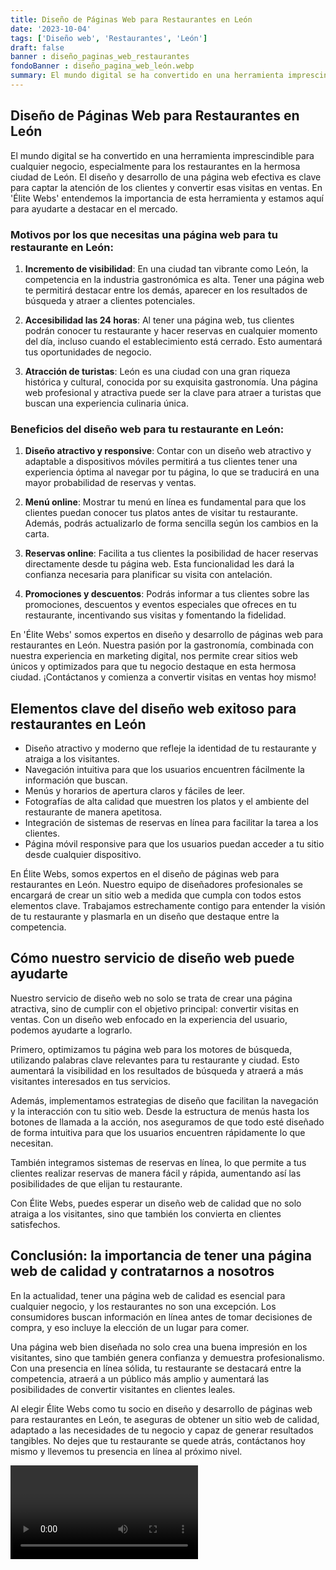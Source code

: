 ```yaml
---
title: Diseño de Páginas Web para Restaurantes en León
date: '2023-10-04'
tags: ['Diseño web', 'Restaurantes', 'León']
draft: false
banner : diseño_paginas_web_restaurantes
fondoBanner : diseño_pagina_web_león.webp
summary: El mundo digital se ha convertido en una herramienta imprescindible para cualquier negocio, especialmente para los restaurantes en la hermosa ciudad de León. El diseño y desarrollo de una página web efectiva es clave para captar la atención de los clientes y convertir esas visitas en ventas. En 'Élite Webs' entendemos la importancia de esta herramienta y estamos aquí para ayudarte a destacar en el mercado.
---
```


## Diseño de Páginas Web para Restaurantes en León

El mundo digital se ha convertido en una herramienta imprescindible para cualquier negocio, especialmente para los restaurantes en la hermosa ciudad de León. El diseño y desarrollo de una página web efectiva es clave para captar la atención de los clientes y convertir esas visitas en ventas. En 'Élite Webs' entendemos la importancia de esta herramienta y estamos aquí para ayudarte a destacar en el mercado.

### Motivos por los que necesitas una página web para tu restaurante en León:

1. **Incremento de visibilidad**: En una ciudad tan vibrante como León, la competencia en la industria gastronómica es alta. Tener una página web te permitirá destacar entre los demás, aparecer en los resultados de búsqueda y atraer a clientes potenciales.

2. **Accesibilidad las 24 horas**: Al tener una página web, tus clientes podrán conocer tu restaurante y hacer reservas en cualquier momento del día, incluso cuando el establecimiento está cerrado. Esto aumentará tus oportunidades de negocio.

3. **Atracción de turistas**: León es una ciudad con una gran riqueza histórica y cultural, conocida por su exquisita gastronomía. Una página web profesional y atractiva puede ser la clave para atraer a turistas que buscan una experiencia culinaria única.

### Beneficios del diseño web para tu restaurante en León:

1. **Diseño atractivo y responsive**: Contar con un diseño web atractivo y adaptable a dispositivos móviles permitirá a tus clientes tener una experiencia óptima al navegar por tu página, lo que se traducirá en una mayor probabilidad de reservas y ventas.

2. **Menú online**: Mostrar tu menú en línea es fundamental para que los clientes puedan conocer tus platos antes de visitar tu restaurante. Además, podrás actualizarlo de forma sencilla según los cambios en la carta.

3. **Reservas online**: Facilita a tus clientes la posibilidad de hacer reservas directamente desde tu página web. Esta funcionalidad les dará la confianza necesaria para planificar su visita con antelación.

4. **Promociones y descuentos**: Podrás informar a tus clientes sobre las promociones, descuentos y eventos especiales que ofreces en tu restaurante, incentivando sus visitas y fomentando la fidelidad.

En 'Élite Webs' somos expertos en diseño y desarrollo de páginas web para restaurantes en León. Nuestra pasión por la gastronomía, combinada con nuestra experiencia en marketing digital, nos permite crear sitios web únicos y optimizados para que tu negocio destaque en esta hermosa ciudad. ¡Contáctanos y comienza a convertir visitas en ventas hoy mismo!

<GifSeo />

<Cta />

## Elementos clave del diseño web exitoso para restaurantes en León

- Diseño atractivo y moderno que refleje la identidad de tu restaurante y atraiga a los visitantes.
- Navegación intuitiva para que los usuarios encuentren fácilmente la información que buscan.
- Menús y horarios de apertura claros y fáciles de leer.
- Fotografías de alta calidad que muestren los platos y el ambiente del restaurante de manera apetitosa.
- Integración de sistemas de reservas en línea para facilitar la tarea a los clientes.
- Página móvil responsive para que los usuarios puedan acceder a tu sitio desde cualquier dispositivo.

En Élite Webs, somos expertos en el diseño de páginas web para restaurantes en León. Nuestro equipo de diseñadores profesionales se encargará de crear un sitio web a medida que cumpla con todos estos elementos clave. Trabajamos estrechamente contigo para entender la visión de tu restaurante y plasmarla en un diseño que destaque entre la competencia. 

## Cómo nuestro servicio de diseño web puede ayudarte

Nuestro servicio de diseño web no solo se trata de crear una página atractiva, sino de cumplir con el objetivo principal: convertir visitas en ventas. Con un diseño web enfocado en la experiencia del usuario, podemos ayudarte a lograrlo. 

Primero, optimizamos tu página web para los motores de búsqueda, utilizando palabras clave relevantes para tu restaurante y ciudad. Esto aumentará la visibilidad en los resultados de búsqueda y atraerá a más visitantes interesados en tus servicios.

Además, implementamos estrategias de diseño que facilitan la navegación y la interacción con tu sitio web. Desde la estructura de menús hasta los botones de llamada a la acción, nos aseguramos de que todo esté diseñado de forma intuitiva para que los usuarios encuentren rápidamente lo que necesitan.

También integramos sistemas de reservas en línea, lo que permite a tus clientes realizar reservas de manera fácil y rápida, aumentando así las posibilidades de que elijan tu restaurante.

Con Élite Webs, puedes esperar un diseño web de calidad que no solo atraiga a los visitantes, sino que también los convierta en clientes satisfechos.

## Conclusión: la importancia de tener una página web de calidad y contratarnos a nosotros

En la actualidad, tener una página web de calidad es esencial para cualquier negocio, y los restaurantes no son una excepción. Los consumidores buscan información en línea antes de tomar decisiones de compra, y eso incluye la elección de un lugar para comer.

Una página web bien diseñada no solo crea una buena impresión en los visitantes, sino que también genera confianza y demuestra profesionalismo. Con una presencia en línea sólida, tu restaurante se destacará entre la competencia, atraerá a un público más amplio y aumentará las posibilidades de convertir visitantes en clientes leales.

Al elegir Élite Webs como tu socio en diseño y desarrollo de páginas web para restaurantes en León, te aseguras de obtener un sitio web de calidad, adaptado a las necesidades de tu negocio y capaz de generar resultados tangibles. No dejes que tu restaurante se quede atrás, contáctanos hoy mismo y llevemos tu presencia en línea al próximo nivel.

<Video />

<CtaBot job='Restaurantes' city='León'/>

<Gmaps query='León+españa+maps' />